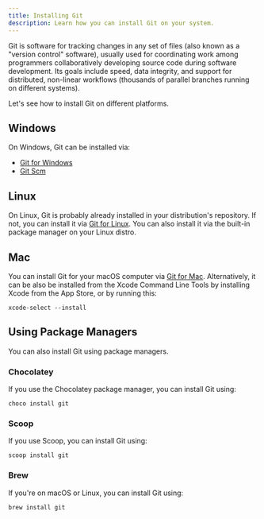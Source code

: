 ---
title: Installing Git
description: Learn how you can install Git on your system.
---

Git is software for tracking changes in any set of files (also known as a "version control" software), usually used for coordinating work among programmers collaboratively developing source code during software development. Its goals include speed, data integrity, and support for distributed, non-linear workflows (thousands of parallel branches running on different systems).

Let's see how to install Git on different platforms.

## Windows

On Windows, Git can be installed via:

-   [Git for Windows](https://gitforwindows.org)
-   [Git Scm](https://git-scm.com/download/windows)

## Linux

On Linux, Git is probably already installed in your distribution's repository. If not, you can install it via [Git for Linux](https://git-scm.com/download/linux). You can also install it via the built-in package manager on your Linux distro.

## Mac

You can install Git for your macOS computer via [Git for Mac](https://git-scm.com/download/mac). Alternatively, it can be also be installed from the Xcode Command Line Tools by installing Xcode from the App Store, or by running this:

    xcode-select --install

## Using Package Managers

You can also install Git using package managers.

### Chocolatey

If you use the Chocolatey package manager, you can install Git using:

    choco install git

### Scoop

If you use Scoop, you can install Git using:

    scoop install git

### Brew

If you're on macOS or Linux, you can install Git using:

    brew install git
